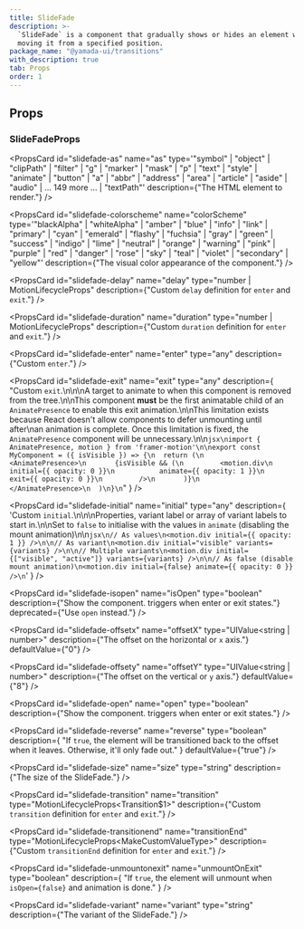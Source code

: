 ```yaml
---
title: SlideFade
description: >-
  `SlideFade` is a component that gradually shows or hides an element while
  moving it from a specified position.
package_name: "@yamada-ui/transitions"
with_description: true
tab: Props
order: 1
---
```


## Props

### SlideFadeProps

<PropsCard
  id="slidefade-as"
  name="as"
  type='"symbol" | "object" | "clipPath" | "filter" | "g" | "marker" | "mask" | "p" | "text" | "style" | "animate" | "button" | "a" | "abbr" | "address" | "area" | "article" | "aside" | "audio" | ... 149 more ... | "textPath"'
  description={"The HTML element to render."}
/>

<PropsCard
  id="slidefade-colorscheme"
  name="colorScheme"
  type='"blackAlpha" | "whiteAlpha" | "amber" | "blue" | "info" | "link" | "primary" | "cyan" | "emerald" | "flashy" | "fuchsia" | "gray" | "green" | "success" | "indigo" | "lime" | "neutral" | "orange" | "warning" | "pink" | "purple" | "red" | "danger" | "rose" | "sky" | "teal" | "violet" | "secondary" | "yellow"'
  description={"The visual color appearance of the component."}
/>

<PropsCard
  id="slidefade-delay"
  name="delay"
  type="number | MotionLifecycleProps<number>"
  description={"Custom `delay` definition for `enter` and `exit`."}
/>

<PropsCard
  id="slidefade-duration"
  name="duration"
  type="number | MotionLifecycleProps<number>"
  description={"Custom `duration` definition for `enter` and `exit`."}
/>

<PropsCard
  id="slidefade-enter"
  name="enter"
  type="any"
  description={"Custom `enter`."}
/>

<PropsCard
  id="slidefade-exit"
  name="exit"
  type="any"
  description={
    "Custom `exit`.\n\n\nA target to animate to when this component is removed from the tree.\n\nThis component **must** be the first animatable child of an `AnimatePresence` to enable this exit animation.\n\nThis limitation exists because React doesn't allow components to defer unmounting until after\nan animation is complete. Once this limitation is fixed, the `AnimatePresence` component will be unnecessary.\n\n```jsx\nimport { AnimatePresence, motion } from 'framer-motion'\n\nexport const MyComponent = ({ isVisible }) => {\n  return (\n    <AnimatePresence>\n       {isVisible && (\n         <motion.div\n           initial={{ opacity: 0 }}\n           animate={{ opacity: 1 }}\n           exit={{ opacity: 0 }}\n         />\n       )}\n    </AnimatePresence>\n  )\n}\n```"
  }
/>

<PropsCard
  id="slidefade-initial"
  name="initial"
  type="any"
  description={
    'Custom `initial`.\n\n\nProperties, variant label or array of variant labels to start in.\n\nSet to `false` to initialise with the values in `animate` (disabling the mount animation)\n\n```jsx\n// As values\n<motion.div initial={{ opacity: 1 }} />\n\n// As variant\n<motion.div initial="visible" variants={variants} />\n\n// Multiple variants\n<motion.div initial={["visible", "active"]} variants={variants} />\n\n// As false (disable mount animation)\n<motion.div initial={false} animate={{ opacity: 0 }} />\n```'
  }
/>

<PropsCard
  id="slidefade-isopen"
  name="isOpen"
  type="boolean"
  description={"Show the component. triggers when enter or exit states."}
  deprecated={"Use `open` instead."}
/>

<PropsCard
  id="slidefade-offsetx"
  name="offsetX"
  type="UIValue<string | number>"
  description={"The offset on the horizontal or `x` axis."}
  defaultValue={"0"}
/>

<PropsCard
  id="slidefade-offsety"
  name="offsetY"
  type="UIValue<string | number>"
  description={"The offset on the vertical or `y` axis."}
  defaultValue={"8"}
/>

<PropsCard
  id="slidefade-open"
  name="open"
  type="boolean"
  description={"Show the component. triggers when enter or exit states."}
/>

<PropsCard
  id="slidefade-reverse"
  name="reverse"
  type="boolean"
  description={
    "If `true`, the element will be transitioned back to the offset when it leaves. Otherwise, it'll only fade out."
  }
  defaultValue={"true"}
/>

<PropsCard
  id="slidefade-size"
  name="size"
  type="string"
  description={"The size of the SlideFade."}
/>

<PropsCard
  id="slidefade-transition"
  name="transition"
  type="MotionLifecycleProps<Transition$1>"
  description={"Custom `transition` definition for `enter` and `exit`."}
/>

<PropsCard
  id="slidefade-transitionend"
  name="transitionEnd"
  type="MotionLifecycleProps<MakeCustomValueType<TargetProperties>>"
  description={"Custom `transitionEnd` definition for `enter` and `exit`."}
/>

<PropsCard
  id="slidefade-unmountonexit"
  name="unmountOnExit"
  type="boolean"
  description={
    "If `true`, the element will unmount when `isOpen={false}` and animation is done."
  }
/>

<PropsCard
  id="slidefade-variant"
  name="variant"
  type="string"
  description={"The variant of the SlideFade."}
/>
